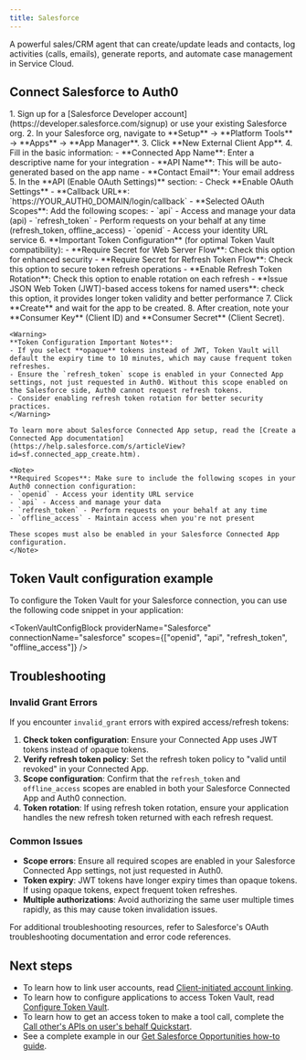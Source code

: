 ```yaml
---
title: Salesforce
---
```



A powerful sales/CRM agent that can create/update leads and contacts, log activities (calls, emails), generate reports, and automate case management in Service Cloud.

## Connect Salesforce to Auth0

<IntegrationInfoBlock providerName="Salesforce" />

<Steps>
  <Step title="Salesforce setup">
    1. Sign up for a [Salesforce Developer account](https://developer.salesforce.com/signup) or use your existing Salesforce org.
    2. In your Salesforce org, navigate to **Setup** → **Platform Tools** →  **Apps** → **App Manager**.
    3. Click **New External Client App**.
    4. Fill in the basic information:
       - **Connected App Name**: Enter a descriptive name for your integration
       - **API Name**: This will be auto-generated based on the app name
       - **Contact Email**: Your email address
    5. In the **API (Enable OAuth Settings)** section:
       - Check **Enable OAuth Settings**
       - **Callback URL**: `https://YOUR_AUTH0_DOMAIN/login/callback`
       <FindDomainInfoBlock />
       - **Selected OAuth Scopes**: Add the following scopes:
         - `api` - Access and manage your data (api)
         - `refresh_token` - Perform requests on your behalf at any time (refresh_token, offline_access)
         - `openid` - Access your identity URL service
    6. **Important Token Configuration** (for optimal Token Vault compatibility):
       - **Require Secret for Web Server Flow**: Check this option for enhanced security
       - **Require Secret for Refresh Token Flow**: Check this option to secure token refresh operations
       - **Enable Refresh Token Rotation**: Check this option to enable rotation on each refresh
       - **Issue JSON Web Token (JWT)-based access tokens for named users**: check this option, it provides longer token validity and better performance
    7. Click **Create** and wait for the app to be created.
    8. After creation, note your **Consumer Key** (Client ID) and **Consumer Secret** (Client Secret).

    <Warning>
    **Token Configuration Important Notes**:
    - If you select **opaque** tokens instead of JWT, Token Vault will default the expiry time to 10 minutes, which may cause frequent token refreshes.
    - Ensure the `refresh_token` scope is enabled in your Connected App settings, not just requested in Auth0. Without this scope enabled on the Salesforce side, Auth0 cannot request refresh tokens.
    - Consider enabling refresh token rotation for better security practices.
    </Warning>

    To learn more about Salesforce Connected App setup, read the [Create a Connected App documentation](https://help.salesforce.com/s/articleView?id=sf.connected_app_create.htm).
  </Step>
  <Step title="Auth0 setup">
    <Auth0SetupBlock providerName="Salesforce" scopesName="Scopes" allowFreeFormScopes={true} />

    <Note>
    **Required Scopes**: Make sure to include the following scopes in your Auth0 connection configuration:
    - `openid` - Access your identity URL service
    - `api` - Access and manage your data
    - `refresh_token` - Perform requests on your behalf at any time
    - `offline_access` - Maintain access when you're not present
    
    These scopes must also be enabled in your Salesforce Connected App configuration.
    </Note>
  </Step>
</Steps>

## Token Vault configuration example

To configure the Token Vault for your Salesforce connection, you can use the following code snippet in your application:

<TokenVaultConfigBlock 
  providerName="Salesforce"
  connectionName="salesforce"
  scopes={["openid", "api", "refresh_token", "offline_access"]}
/>

## Troubleshooting

### Invalid Grant Errors
If you encounter `invalid_grant` errors with expired access/refresh tokens:

1. **Check token configuration**: Ensure your Connected App uses JWT tokens instead of opaque tokens.
2. **Verify refresh token policy**: Set the refresh token policy to "valid until revoked" in your Connected App.
3. **Scope configuration**: Confirm that the `refresh_token` and `offline_access` scopes are enabled in both your Salesforce Connected App and Auth0 connection.
4. **Token rotation**: If using refresh token rotation, ensure your application handles the new refresh token returned with each refresh request.

### Common Issues
- **Scope errors**: Ensure all required scopes are enabled in your Salesforce Connected App settings, not just requested in Auth0.
- **Token expiry**: JWT tokens have longer expiry times than opaque tokens. If using opaque tokens, expect frequent token refreshes.
- **Multiple authorizations**: Avoid authorizing the same user multiple times rapidly, as this may cause token invalidation issues.

For additional troubleshooting resources, refer to Salesforce's OAuth troubleshooting documentation and error code references.

## Next steps
- To learn how to link user accounts, read [Client-initiated account linking](https://auth0.com/ai/docs/guides/client-initiated-account-linking). 
- To learn how to configure applications to access Token Vault, read [Configure Token Vault](https://auth0.com/docs/secure/tokens/token-vault/configure-token-vault).
- To learn how to get an access token to make a tool call, complete the [Call other's APIs on user's behalf Quickstart](https://auth0.com/ai/docs/get-started/call-others-apis-on-users-behalf).
- See a complete example in our [Get Salesforce Opportunities how-to guide](/how-tos/get-salesforce-opportunities).

